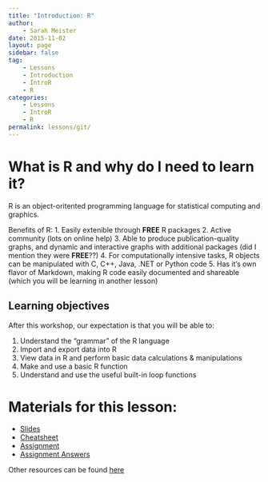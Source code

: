 ```yaml
---
title: "Introduction: R"
author:
    - Sarah Meister
date: 2015-11-02
layout: page
sidebar: false
tag:
    - Lessons
    - Introduction
    - IntroR
    - R
categories:
    - Lessons
    - IntroR
    - R
permalink: lessons/git/
---
```


# What is R and why do I need to learn it? #

R is an object-oritented programming language for statistical computing and graphics.

Benefits of R:
1. Easily extenible through **FREE** R packages
2. Active community (lots on online help)
3. Able to produce publication-quality graphs, and dynamic and interactive graphs with additional packages (did I mention they were **FREE**??)
4. For computationally intensive tasks, R objects can be manipulated with C, C++, Java, .NET or Python code 
5. Has it's own flavor of Markdown, making R code easily documented and shareable (which you will be learning in another lesson)

## Learning objectives ##

After this workshop, our expectation is that you will be able to:

1. Understand the "grammar" of the R language
2. Import and export data into R
3. View data in R and perform basic data calculations & manipulations
4. Make and use a basic R function 
5. Understand and use the useful built-in loop functions

# Materials for this lesson: #

* [Slides](slides/)
* [Cheatsheet](cheatsheet/)
* [Assignment](assignment/)
* [Assignment Answers](answer)

Other resources can be found [here](../resources/)

